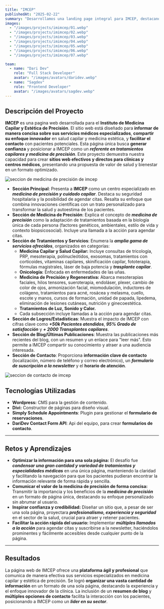 ```yaml
---
title: "IMCEP"
publishedAt: "2025-02-22"
summary: "Desarrollamos una landing page integral para IMCEP, destacando sus tratamientos capilares y de medicina de precisión para atraer y conectar con pacientes potenciales."
images:
  - "/images/projects/imimcep/01.webp"
  - "/images/projects/imimcep/02.webp"
  - "/images/projects/imimcep/03.webp"
  - "/images/projects/imimcep/04.webp"
  - "/images/projects/imimcep/05.webp"
  - "/images/projects/imimcep/06.webp"
  - "/images/projects/imimcep/07.webp"

team:
  - name: "Dari Dev"
    role: "Full Stack Developer"
    avatar: "/images/avatars/daridev.webp"
  - name: "Sagdev"
    role: "Frontend Developer"
    avatar: "/images/avatars/sagdev.webp"
---
```

## Descripción del Proyecto

**IMCEP** es una pagina web desarrollada para el **Instituto de Medicina Capilar y Estética de Precisión**. El sitio web está diseñado para **informar de manera concisa sobre sus servicios médicos especializados**, **compartir su enfoque innovador** en salud capilar y medicina estética, y **facilitar el contacto** con pacientes potenciales. Esta página única busca **generar confianza** y posicionar a IMCEP como un **_referente en tratamientos capilares y medicina de precisión_**. Este proyecto demuestra nuestra capacidad para crear **sitios web efectivos y directos para clínicas y centros médicos**, presentando una propuesta de valor de salud y bienestar en un formato optimizado.

![seccion de medicina de precisión de imcep](/images/projects/imimcep/03.webp)

* **Sección Principal**: Presenta a **IMCEP** como un centro especializado en **_medicina de precisión y cuidado capilar_**. Destaca su seguridad hospitalaria y la posibilidad de agendar citas. Resalta su enfoque que combina innovaciones científicas con un trato personalizado para transformar la salud y autoestima de los pacientes.
* **Sección de Medicina de Precisión**: Explica el concepto de **_medicina de precisión_** como la adaptación de tratamientos basada en la biología única de cada persona (factores genéticos, ambientales, estilo de vida y contexto biopsicosocial). Incluye una llamada a la acción para agendar citas.
* **Sección de Tratamientos y Servicios**: Enumera la **_amplia gama de servicios ofrecidos_**, organizados en categorías:
    * **Medicina Capilar y Salud Capilar:** Incluye consultas de tricología, PRP, mesoterapia, polinucleótidos, exosomas, tratamientos con corticoides, vitaminas capilares, skinificación capilar, fototerapia, fórmulas magistrales, láser de baja potencia y **_trasplante capilar_**.
    * **Onicología:** Enfocada en enfermedades de las uñas.
    * **Medicina de Precisión y Regenerativa:** Abarca mesoterapias faciales, hilos tensores, sueroterapia, endoláser, plexer, cambio de color de ojos, armonización facial, miomodulación, inductores de colágeno, tratamientos para acné, rosácea y melasma, cuello, escote y manos, cursos de formación, unidad de papada, lipedema, eliminación de lesiones cutáneas, nutrición y ginecoestética.
    * **Tratamientos de Luz, Sonido y Calor.**
    * Cada subsección incluye llamadas a la acción para agendar citas.
* **Sección de Logros/Estadísticas**: Muestra el impacto de IMCEP con cifras clave como **_+50k Pacientes atendidos_**, **_95% Grado de satisfacción_** y **_+ 2000 Transplantes capilares_**.
* **Sección de Blog/Últimas Publicaciones**: Muestra las publicaciones más recientes del blog, con un resumen y un enlace para "leer más". Esto permite a IMCEP compartir su conocimiento y atraer a una audiencia interesada.
* **Sección de Contacto**: Proporciona **información clave de contacto** (localización, número de teléfono y correo electrónico), un **_formulario de suscripción a la newsletter_** y el **horario de atención**.

![seccion de contacto de imcep](/images/projects/imimcep/08.webp)


## Tecnologías Utilizadas

- **Wordpress:** CMS para la gestión de contenido.
- **Divi:** Constructor de páginas para diseño visual.
- **Simply Schedule Appointments**: Plugin para gestionar el **formulario de reservaciones**.
- **DariDev Contact Form API**: Api del equipo, para crear **formularios de contacto**.

---

## Retos y Aprendizajes

* **Optimizar la información para una sola página:** El desafío fue **_condensar una gran cantidad y variedad de tratamientos y especialidades médicas_** en una única página, manteniendo la claridad y facilitando la navegación para que los pacientes pudieran encontrar la información relevante de forma rápida y sencilla.
* **Comunicar el valor de la medicina de precisión de forma concisa:** Transmitir la importancia y los beneficios de la **_medicina de precisión_** en un formato de página única, destacando su enfoque personalizado sin abrumar al usuario.
* **Inspirar confianza y credibilidad:** Diseñar un sitio que, a pesar de ser una sola página, proyectara **_profesionalismo, experiencia y seguridad_** en el sector de la salud, crucial para atraer y retener pacientes.
* **Facilitar la acción rápida del usuario:** Implementar **_múltiples llamados a la acción_** para agendar citas y suscribirse a la newsletter, haciéndolos prominentes y fácilmente accesibles desde cualquier punto de la página.

---

## Resultados

La página web de IMCEP ofrece una **plataforma ágil y profesional** que comunica de manera efectiva sus servicios especializados en medicina capilar y estética de precisión. Se logró **organizar una vasta cantidad de información** en un formato de una sola página, destacando la experiencia y el enfoque innovador de la clínica. La inclusión de un **resumen de blog** y **múltiples opciones de contacto** facilita la interacción con los pacientes, posicionando a IMCEP como un **_líder en su sector_**.
